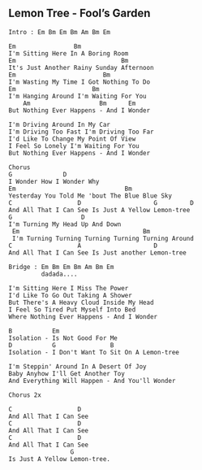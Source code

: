 ## Lemon Tree - Fool's Garden
```{}
Intro : Em Bm Em Bm Am Bm Em

Em                Bm
I'm Sitting Here In A Boring Room
Em                             Bm
It's Just Another Rainy Sunday Afternoon
Em                        Bm
I'm Wasting My Time I Got Nothing To Do
Em                     Bm
I'm Hanging Around I'm Waiting For You
    Am                   Bm      Em
But Nothing Ever Happens - And I Wonder

I'm Driving Around In My Car
I'm Driving Too Fast I'm Driving Too Far
I'd Like To Change My Point Of View
I Feel So Lonely I'm Waiting For You
But Nothing Ever Happens - And I Wonder

Chorus
G              D
I Wonder How I Wonder Why
Em                              Bm
Yesterday You Told Me 'bout The Blue Blue Sky
C                  D                    G         D
And All That I Can See Is Just A Yellow Lemon-tree
G                   D
I'm Turning My Head Up And Down
 Em                                  Bm
 I'm Turning Turning Turning Turning Turning Around
C                  A                    D
And All That I Can See Is Just another Lemon-tree

Bridge : Em Bm Em Bm Am Bm Em
         dadada....

I'm Sitting Here I Miss The Power
I'd Like To Go Out Taking A Shower
But There's A Heavy Cloud Inside My Head
I Feel So Tired Put Myself Into Bed
Where Nothing Ever Happens - And I Wonder

B           Em
Isolation - Is Not Good For Me
D           G               B
Isolation - I Don't Want To Sit On A Lemon-tree

I'm Steppin' Around In A Desert Of Joy
Baby Anyhow I'll Get Another Toy
And Everything Will Happen - And You'll Wonder

Chorus 2x

C                  D
And All That I Can See
C                  D
And All That I Can See
C                  D
And All That I Can See
                 G
Is Just A Yellow Lemon-tree.


```
